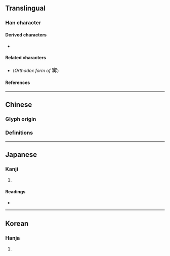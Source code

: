 {{also|𡩋|甯}}
{{character info}}
==Translingual==

===Han character===
{{Han char|rn=40|rad=宀|as=10|sn=13|four=30447|canj=JPHB|ids=⿱宓冉}}

====Derived characters====
* {{l|mul|[[𤀑]], [[𣜏]]}}

====Related characters====
* {{l|mul|[[甯]]}} (''Orthodox form of'' <big>寗</big>)

====References====
{{Han ref|kx=0289.250|dkj=07255|dj=0573.160|hdz=20946.100|uh=5BD7}}

----

==Chinese==

===Glyph origin===
{{Han etym}}

===Definitions===
{{zh-see|甯|v}}

----

==Japanese==

===Kanji===
{{ja-kanji|grade=|rs=宀10}}

# {{rfdef|ja|sort=宀10}}

====Readings====
* {{ja-readings|on=[[ねい]] (nei), [[にゅう]] (nyū)|kun=[[ねがい]] (negai)}}

----

==Korean==

===Hanja===
{{ko-hanja|hangeul=녕|rv=nyeong|mr=nyŏng}}

# {{rfdef|ko|sort=宀10}}